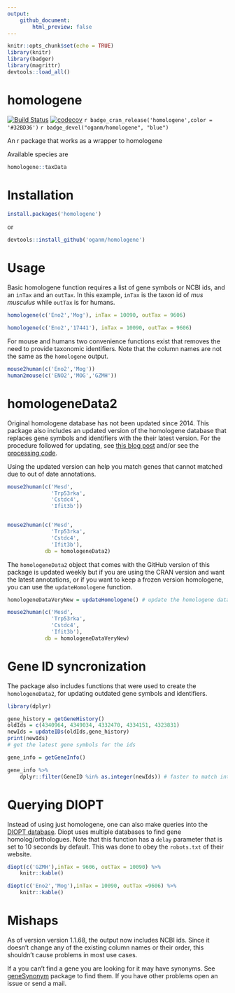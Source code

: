 ```yaml
---
output: 
    github_document:
        html_preview: false
---
```

```r
knitr::opts_chunk$set(echo = TRUE)
library(knitr)
library(badger)
library(magrittr)
devtools::load_all()
```

# homologene
[![Build Status](https://travis-ci.org/oganm/homologene.svg?branch=master)](https://travis-ci.org/oganm/homologene) [![codecov](https://codecov.io/gh/oganm/homologene/branch/master/graph/badge.svg)](https://codecov.io/gh/oganm/homologene) `r badge_cran_release('homologene',color = '#32BD36')` `r badge_devel("oganm/homologene", "blue")`

An r package that works as a wrapper to homologene

Available species are

```r
homologene::taxData
```

Installation
============
```r
install.packages('homologene')
```

or

```r
devtools::install_github('oganm/homologene')
```

Usage
===========
Basic homologene function requires a list of gene symbols or NCBI ids, and an `inTax` and an `outTax`. In this example, `inTax` is the taxon id of *mus musculus* while `outTax` is for humans.
```r
homologene(c('Eno2','Mog'), inTax = 10090, outTax = 9606)

homologene(c('Eno2','17441'), inTax = 10090, outTax = 9606)
```

For mouse and humans two convenience functions exist that removes the need to provide taxonomic identifiers. Note that the column names are not the same as the `homologene` output.
```r
mouse2human(c('Eno2','Mog'))
human2mouse(c('ENO2','MOG','GZMH'))
```


homologeneData2
=================
Original homologene database has not been updated since 2014.
This package also includes an updated version of the homologene database that
replaces gene symbols and identifiers with the their latest version. For the procedure followed for updating,
see [this blog post](https://oganm.com/homologene-update/) and/or see the [processing code](R/updateHomologene.R).

Using the updated version can help you match genes that cannot matched due to out of date annotations.


```r
mouse2human(c('Mesd',
              'Trp53rka',
              'Cstdc4',
              'Ifit3b'))


mouse2human(c('Mesd',
              'Trp53rka',
              'Cstdc4',
              'Ifit3b'),
            db = homologeneData2)
```


The `homologeneData2` object that comes with the GitHub version of this package
is updated weekly but if you are using the CRAN version and want the latest
annotations, or if you want to keep
a frozen version homologene, you can use the `updateHomologene` function.


```r
homologeneDataVeryNew = updateHomologene() # update the homologene database with the latest identifiers

mouse2human(c('Mesd',
              'Trp53rka',
              'Cstdc4',
              'Ifit3b'),
            db = homologeneDataVeryNew)

```


Gene ID syncronization
=========================

The package also includes functions that were used to create the `homologeneData2`, for updating outdated gene symbols and identifiers.

```r
library(dplyr)

gene_history = getGeneHistory()
oldIds = c(4340964, 4349034, 4332470, 4334151, 4323831)
newIds = updateIDs(oldIds,gene_history)
print(newIds)
# get the latest gene symbols for the ids

gene_info = getGeneInfo()

gene_info %>%
    dplyr::filter(GeneID %in% as.integer(newIds)) # faster to match integers

```

Querying DIOPT
==============

Instead of using just homologene, one can also make queries into the [DIOPT database](https://www.flyrnai.org/cgi-bin/DRSC_orthologs.pl). Diopt uses multiple databases
to find gene homolog/orthologues. Note that this function has a `delay` parameter
that is set to 10 seconds by default. This was done to obey the `robots.txt` of their website.

```r

diopt(c('GZMH'),inTax = 9606, outTax = 10090) %>% 
    knitr::kable()

diopt(c('Eno2','Mog'),inTax = 10090, outTax =9606) %>%
    knitr::kable()

```


Mishaps
=================
As of version version 1.1.68, the output now includes NCBI ids. Since it doesn't change any of the existing column names or their order, this shouldn't cause problems in most use cases.

If a you can't find a gene you are looking for it may have synonyms. See [geneSynonym](https://github.com/oganm/geneSynonym.git) package to find them. If you have other problems open an issue or send a mail.

